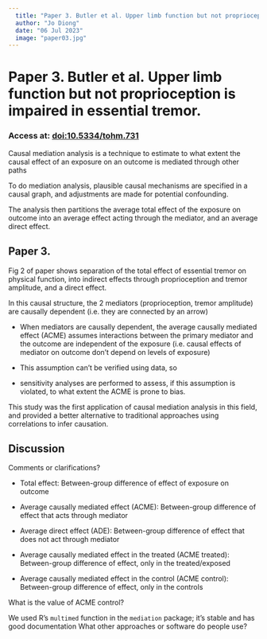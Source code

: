 ```yaml
---
  title: "Paper 3. Butler et al. Upper limb function but not proprioception is impaired in essential tremor"
  author: "Jo Diong"
  date: "06 Jul 2023"
  image: "paper03.jpg"
---
```


# Paper 3. Butler et al. Upper limb function but not proprioception is impaired in essential tremor.

### Access at: [doi:10.5334/tohm.731](https://doi.org/10.5334/tohm.731)

Causal mediation analysis is a technique to estimate to what extent the causal effect of an exposure on an outcome is mediated through other paths

To do mediation analysis, plausible causal mechanisms are specified in a causal graph, and adjustments are made for potential confounding.

The analysis then partitions the average total effect of the exposure on outcome into an average effect acting through the mediator, and an average direct effect.

## Paper 3.

Fig 2 of paper shows separation of the total effect of essential tremor on physical function, into indirect effects through proprioception and tremor amplitude, and a direct effect.

In this causal structure, the 2 mediators (proprioception, tremor amplitude) are causally dependent (i.e. they are connected by an arrow)

-   When mediators are causally dependent, the average causally mediated effect (ACME) assumes interactions between the primary mediator and the outcome are independent of the exposure (i.e. causal effects of mediator on outcome don't depend on levels of exposure)

-   This assumption can't be verified using data, so

-   sensitivity analyses are performed to assess, if this assumption is violated, to what extent the ACME is prone to bias.

This study was the first application of causal mediation analysis in this field, and provided a better alternative to traditional approaches using correlations to infer causation.

## Discussion

Comments or clarifications?

-   Total effect: Between-group difference of effect of exposure on outcome

-   Average causally mediated effect (ACME): Between-group difference of effect that acts through mediator

-   Average direct effect (ADE): Between-group difference of effect that does not act through mediator

-   Average causally mediated effect in the treated (ACME treated): Between-group difference of effect, only in the treated/exposed

-   Average causally mediated effect in the control (ACME control): Between-group difference of effect, only in the controls

What is the value of ACME control?

We used R's `multimed` function in the `mediation` package; it's stable and has good documentation What other approaches or software do people use?

